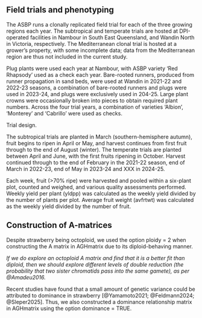 <!-- Methods -->

## Field trials and phenotyping
The ASBP runs a clonally replicated field trial for each of the three growing regions each year. The subtropical and temperate trials are hosted at DPI-operated facilities in Nambour in South East Queensland, and Wandin North in Victoria, respectively. The Mediterranean clonal trial is hosted at a grower's property, with some incomplete data; data from the Mediterranean region are thus not included in the current study. 

Plug plants were used each year at Nambour, with ASBP variety 'Red Rhapsody' used as a check each year. Bare-rooted runners, produced from runner propagation in sand beds, were used at Wandin in 2021-22 and 2022-23 seasons, a combination of bare-rooted runners and plugs were used in 2023-24, and plugs were exclusively used in 204-25. Large plant crowns were occasionally broken into pieces to obtain required plant numbers. Across the four trial years, a combination of varieties 'Albion', 'Monterey' and 'Cabrillo' were used as checks.

Trial design.

The subtropical trials are planted in March (southern-hemisphere autumn), fruit begins to ripen in April or May, and harvest continues from first fruit through to the end of August (winter). The temperate trials are planted between April and June, with the first fruits ripening in October. Harvest continued through to the end of February in the 2021-22 season, end of March in 2022-23, end of May in 2023-24 and XXX in 2024-25. 

Each week, fruit (>70% ripe) were harvested and pooled within a six-plant plot, counted and weighed, and various quality assessments performed. Weekly yield per plant (yldpp) was calculated as the weekly yield divided by the number of plants per plot. Average fruit weight (avfrtwt) was calculated as the weekly yield divided by the number of fruit. 

## Construction of A-matrices
Despite strawberry being octoploid, we used the option ploidy = 2 when constructing the A matrix in AGHmatrix due to its diploid-behaving manner. 

*If we do explore an octoploid A matrix and find that it is a better fit than diploid, then we should explore different levels of double reduction (the probability that two sister chromatids pass into the same gamete), as per @Amadeu2016.*

Recent studies have found that a small amount of genetic variance could be attributed to dominance in strawberry [@Yamamoto2021; @Feldmann2024; @Sleper2025]. Thus, we also constructed a dominance relationship matrix in AGHmatrix using the option dominance = TRUE. 
